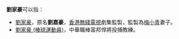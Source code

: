 '''劉家豪'''可以指：
*[[劉家豪|劉家豪]]，原名'''劉嘉豪'''，[[香港|香港]][[無綫電視|無綫電視]]劇集監製，監製為[[梅小青|梅小青]]妻子。
*[[劉家豪_(棒球運動員)|劉家豪 (棒球運動員)]]，中華職棒富邦悍將投捕教練。

{{disambiguation|J|Cat=三字刘姓人名消歧义}}